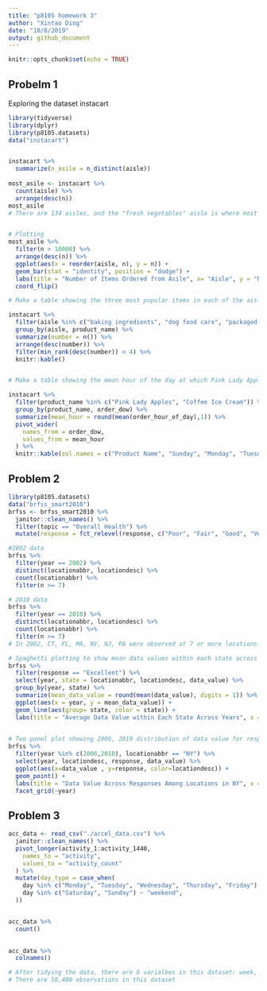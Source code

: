 ```yaml
---
title: "p8105 homework 3"
author: "Xintao Ding"
date: "10/8/2019"
output: github_document
---
```


```r
knitr::opts_chunk$set(echo = TRUE)
```

## Probelm 1
Exploring the dataset instacart
```r
library(tidyverse)
library(dplyr)
library(p8105.datasets)
data("instacart")


instacart %>% 
  summarize(n_asile = n_distinct(aisle))
  
most_asile <- instacart %>%
  count(aisle) %>% 
  arrange(desc(n))
most_asile
# There are 134 aisles, and the "fresh vegetables" aisle is where most products are ordered from, second comes after is the "fresh fruits" aisle


# Plotting 
most_asile %>% 
  filter(n > 10000) %>% 
  arrange(desc(n)) %>% 
  ggplot(aes(x = reorder(aisle, n), y = n)) + 
  geom_bar(stat = "identity", position = "dodge") +
  labs(title = "Number of Items Ordered from Asile", x= "Aisle", y = "Number of Products") +
  coord_flip()

# Make a table showing the three most popular items in each of the aisles “baking ingredients”, “dog food care”, and “packaged vegetables fruits”

instacart %>% 
  filter(aisle %in% c("baking ingredients", "dog food care", "packaged vegetables fruits")) %>% 
  group_by(aisle, product_name) %>% 
  summarize(number = n()) %>% 
  arrange(desc(number)) %>% 
  filter(min_rank(desc(number)) < 4) %>% 
  knitr::kable() 


# Make a table showing the mean hour of the day at which Pink Lady Apples and Coffee Ice Cream are ordered on each day of the week; format this table for human readers 

instacart %>% 
  filter(product_name %in% c("Pink Lady Apples", "Coffee Ice Cream")) %>% 
  group_by(product_name, order_dow) %>% 
  summarize(mean_hour = round(mean(order_hour_of_day),1)) %>% 
  pivot_wider(
    names_from = order_dow,
    values_from = mean_hour
  ) %>% 
  knitr::kable(col.names = c("Product Name", "Sunday", "Monday", "Tuesday", "Wednesday", "Thursday", "Friday", "Saturday"))

```

## Problem 2
```r
library(p8105.datasets)
data("brfss_smart2010")
brfss <- brfss_smart2010 %>% 
  janitor::clean_names() %>% 
  filter(topic == "Overall Health") %>% 
  mutate(response = fct_relevel(response, c("Poor", "Fair", "Good", "Very good", "Excellent" )))

#2002 data
brfss %>% 
  filter(year == 2002) %>% 
  distinct(locationabbr, locationdesc) %>% 
  count(locationabbr) %>% 
  filter(n >= 7)

# 2010 data 
brfss %>% 
  filter(year == 2010) %>% 
  distinct(locationabbr, locationdesc) %>% 
  count(locationabbr) %>% 
  filter(n >= 7)
# In 2002, CT, FL, MA, NV, NJ, PA were observed at 7 or more locations. In 2010, CA, CO, FL, MA, MD, NC, NE,NJ, NY, OH were observed at 7 or more locations

# Spaghetti plotting to show mean data values within each state across years
brfss %>% 
  filter(response == "Excellent") %>% 
  select(year, state = locationabbr, locationdesc, data_value) %>% 
  group_by(year, state) %>% 
  summarize(mean_data_value = round(mean(data_value), digits = 1)) %>% 
  ggplot(aes(x = year, y = mean_data_value)) + 
  geom_line(aes(group= state, color = state)) +
  labs(title = "Average Data Value within Each State Across Years", x = "Year", y = "Average Data Value", catpion = "Data from brfss")
  

# Two panel plot showing 2006, 2010 distribution of data value for responses among locations in NY state
brfss %>% 
  filter(year %in% c(2006,2010), locationabbr == "NY") %>% 
  select(year, locationdesc, response, data_value) %>% 
  ggplot(aes(x=data_value , y=response, color=locationdesc)) +
  geom_point() +
  labs(title = "Data Value Across Responses Among Locations in NY", x = "Data Value", y = "Response", catpion = "data from brfss") +
  facet_grid(~year)
```

## Problem 3
```r
acc_data <- read_csv("./accel_data.csv") %>% 
  janitor::clean_names() %>% 
  pivot_longer(activity_1:activity_1440,
    names_to = "activity", 
    values_to = "activity_count"
  ) %>% 
  mutate(day_type = case_when(
    day %in% c("Monday", "Tuesday", "Wednesday", "Thursday", "Friday") ~ "weekday",
    day %in% c("Saturday", "Sunday") ~ "weekend", 
  ))


acc_data %>% 
  count() 

 
acc_data %>% 
  colnames()

# After tidying the data, there are 6 varialbes in this dataset: week, day_id, day, activity, activity_count, and day_type
# There are 50,400 observations in this dataset
```

